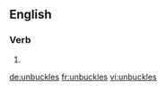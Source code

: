 
==English==

===Verb===
{{head|en}}

# {{en-third-person singular of|unbuckle}}

[[de:unbuckles]]
[[fr:unbuckles]]
[[vi:unbuckles]]